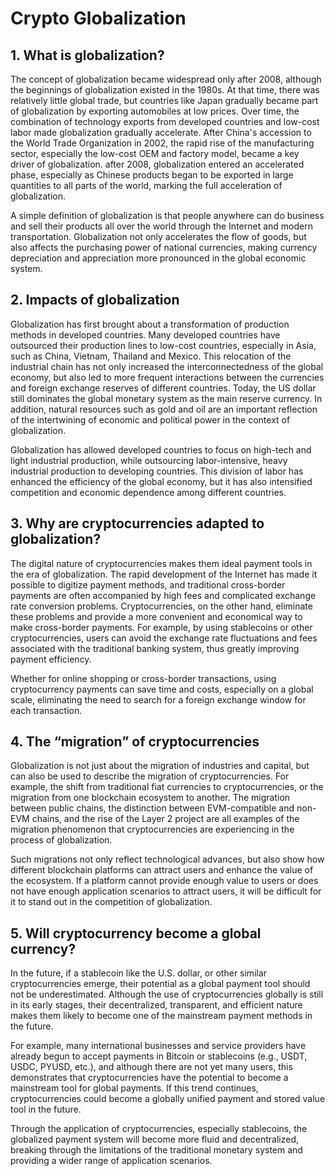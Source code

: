 # Crypto Globalization

## **1. What is globalization?**

The concept of globalization became widespread only after 2008, although the beginnings of globalization existed in the 1980s. At that time, there was relatively little global trade, but countries like Japan gradually became part of globalization by exporting automobiles at low prices. Over time, the combination of technology exports from developed countries and low-cost labor made globalization gradually accelerate. After China's accession to the World Trade Organization in 2002, the rapid rise of the manufacturing sector, especially the low-cost OEM and factory model, became a key driver of globalization. after 2008, globalization entered an accelerated phase, especially as Chinese products began to be exported in large quantities to all parts of the world, marking the full acceleration of globalization.

A simple definition of globalization is that people anywhere can do business and sell their products all over the world through the Internet and modern transportation. Globalization not only accelerates the flow of goods, but also affects the purchasing power of national currencies, making currency depreciation and appreciation more pronounced in the global economic system.

## **2. Impacts of globalization**

Globalization has first brought about a transformation of production methods in developed countries. Many developed countries have outsourced their production lines to low-cost countries, especially in Asia, such as China, Vietnam, Thailand and Mexico. This relocation of the industrial chain has not only increased the interconnectedness of the global economy, but also led to more frequent interactions between the currencies and foreign exchange reserves of different countries. Today, the US dollar still dominates the global monetary system as the main reserve currency. In addition, natural resources such as gold and oil are an important reflection of the intertwining of economic and political power in the context of globalization.

Globalization has allowed developed countries to focus on high-tech and light industrial production, while outsourcing labor-intensive, heavy industrial production to developing countries. This division of labor has enhanced the efficiency of the global economy, but it has also intensified competition and economic dependence among different countries.

## **3. Why are cryptocurrencies adapted to globalization?**

The digital nature of cryptocurrencies makes them ideal payment tools in the era of globalization. The rapid development of the Internet has made it possible to digitize payment methods, and traditional cross-border payments are often accompanied by high fees and complicated exchange rate conversion problems. Cryptocurrencies, on the other hand, eliminate these problems and provide a more convenient and economical way to make cross-border payments. For example, by using stablecoins or other cryptocurrencies, users can avoid the exchange rate fluctuations and fees associated with the traditional banking system, thus greatly improving payment efficiency.

Whether for online shopping or cross-border transactions, using cryptocurrency payments can save time and costs, especially on a global scale, eliminating the need to search for a foreign exchange window for each transaction.

## 4. The “migration” of cryptocurrencies

Globalization is not just about the migration of industries and capital, but can also be used to describe the migration of cryptocurrencies. For example, the shift from traditional fiat currencies to cryptocurrencies, or the migration from one blockchain ecosystem to another. The migration between public chains, the distinction between EVM-compatible and non-EVM chains, and the rise of the Layer 2 project are all examples of the migration phenomenon that cryptocurrencies are experiencing in the process of globalization.

Such migrations not only reflect technological advances, but also show how different blockchain platforms can attract users and enhance the value of the ecosystem. If a platform cannot provide enough value to users or does not have enough application scenarios to attract users, it will be difficult for it to stand out in the competition of globalization.

## 5. Will cryptocurrency become a global currency?

In the future, if a stablecoin like the U.S. dollar, or other similar cryptocurrencies emerge, their potential as a global payment tool should not be underestimated. Although the use of cryptocurrencies globally is still in its early stages, their decentralized, transparent, and efficient nature makes them likely to become one of the mainstream payment methods in the future.

For example, many international businesses and service providers have already begun to accept payments in Bitcoin or stablecoins (e.g., USDT, USDC, PYUSD, etc.), and although there are not yet many users, this demonstrates that cryptocurrencies have the potential to become a mainstream tool for global payments. If this trend continues, cryptocurrencies could become a globally unified payment and stored value tool in the future.

Through the application of cryptocurrencies, especially stablecoins, the globalized payment system will become more fluid and decentralized, breaking through the limitations of the traditional monetary system and providing a wider range of application scenarios.
